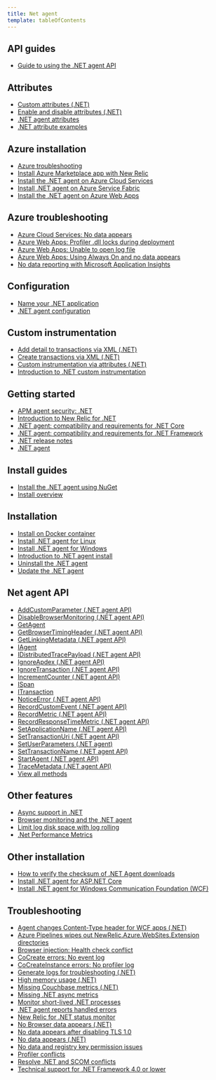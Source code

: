 ```yaml
---
title: Net agent
template: tableOfContents
---
```


## API guides

* [Guide to using the .NET agent API](/docs/agents/net-agent/api-guides/guide-using-net-agent-api)

## Attributes

* [Custom attributes (.NET)](/docs/agents/net-agent/attributes/custom-attributes-net)
* [Enable and disable attributes (.NET)](/docs/agents/net-agent/attributes/enable-disable-attributes-net)
* [.NET agent attributes](/docs/agents/net-agent/attributes/net-agent-attributes)
* [.NET attribute examples](/docs/agents/net-agent/attributes/net-attribute-examples)

## Azure installation

* [Azure troubleshooting](/docs/agents/net-agent/azure-installation/azure-troubleshooting)
* [Install Azure Marketplace app with New Relic](/docs/agents/net-agent/azure-installation/install-azure-marketplace-app-new-relic)
* [Install the .NET agent on Azure Cloud Services](/docs/agents/net-agent/azure-installation/install-net-agent-azure-cloud-services)
* [Install .NET agent on Azure Service Fabric](/docs/agents/net-agent/azure-installation/install-net-agent-azure-service-fabric)
* [Install the .NET agent on Azure Web Apps](/docs/agents/net-agent/azure-installation/install-net-agent-azure-web-apps)

## Azure troubleshooting

* [Azure Cloud Services: No data appears](/docs/agents/net-agent/azure-troubleshooting/azure-cloud-services-no-data-appears)
* [Azure Web Apps: Profiler .dll locks during deployment](/docs/agents/net-agent/azure-troubleshooting/azure-web-apps-profiler-dll-locks-during-deployment)
* [Azure Web Apps: Unable to open log file](/docs/agents/net-agent/azure-troubleshooting/azure-web-apps-unable-open-log-file)
* [Azure Web Apps: Using Always On and no data appears](/docs/agents/net-agent/azure-troubleshooting/azure-web-apps-using-always-no-data-appears)
* [No data reporting with Microsoft Application Insights](/docs/agents/net-agent/azure-troubleshooting/no-data-reporting-microsoft-application-insights)

## Configuration

* [Name your .NET application](/docs/agents/net-agent/configuration/name-your-net-application)
* [.NET agent configuration](/docs/agents/net-agent/configuration/net-agent-configuration)

## Custom instrumentation

* [Add detail to transactions via XML (.NET)](/docs/agents/net-agent/custom-instrumentation/add-detail-transactions-xml-net)
* [Create transactions via XML (.NET)](/docs/agents/net-agent/custom-instrumentation/create-transactions-xml-net)
* [Custom instrumentation via attributes (.NET)](/docs/agents/net-agent/custom-instrumentation/custom-instrumentation-attributes-net)
* [Introduction to .NET custom instrumentation](/docs/agents/net-agent/custom-instrumentation/introduction-net-custom-instrumentation)

## Getting started

* [APM agent security: .NET](/docs/agents/net-agent/getting-started/apm-agent-security-net)
* [Introduction to New Relic for .NET](/docs/agents/net-agent/getting-started/introduction-new-relic-net)
* [.NET agent: compatibility and requirements for .NET Core](/docs/agents/net-agent/getting-started/net-agent-compatibility-requirements-net-core)
* [.NET agent: compatibility and requirements for .NET Framework](/docs/agents/net-agent/getting-started/net-agent-compatibility-requirements-net-framework)
* [.NET release notes](/docs/agents/net-agent/getting-started/net-release-notes)
* [.NET agent](/docs/agents/net-agent)

## Install guides

* [Install the .NET agent using NuGet](/docs/agents/net-agent/install-guides/install-net-agent-using-nuget)
* [Install overview](/docs/agents/net-agent/install-guides/install-overview)

## Installation

* [Install on Docker container](/docs/agents/net-agent/installation/install-docker-container)
* [Install .NET agent for Linux](/docs/agents/net-agent/installation/install-net-agent-linux)
* [Install .NET agent for Windows](/docs/agents/net-agent/installation/install-net-agent-windows)
* [Introduction to .NET agent install](/docs/agents/net-agent/installation/introduction-net-agent-install)
* [Uninstall the .NET agent](/docs/agents/net-agent/installation/uninstall-net-agent)
* [Update the .NET agent](/docs/agents/net-agent/installation/update-net-agent)

## Net agent API

* [AddCustomParameter (.NET agent API)](/docs/agents/net-agent/net-agent-api/addcustomparameter-net-agent-api)
* [DisableBrowserMonitoring (.NET agent API)](/docs/agents/net-agent/net-agent-api/disablebrowsermonitoring-net-agent-api)
* [GetAgent](/docs/agents/net-agent/net-agent-api/getagent)
* [GetBrowserTimingHeader (.NET agent API)](/docs/agents/net-agent/net-agent-api/getbrowsertimingheader-net-agent-api)
* [GetLinkingMetadata (.NET agent API)](/docs/agents/net-agent/net-agent-api/getlinkingmetadata-net-agent-api)
* [IAgent](/docs/agents/net-agent/net-agent-api/iagent)
* [IDistributedTracePayload (.NET agent API)](/docs/agents/net-agent/net-agent-api/idistributedtracepayload-net-agent-api)
* [IgnoreApdex (.NET agent API)](/docs/agents/net-agent/net-agent-api/ignore-apdex)
* [IgnoreTransaction (.NET agent API)](/docs/agents/net-agent/net-agent-api/ignore-transaction)
* [IncrementCounter (.NET agent API)](/docs/agents/net-agent/net-agent-api/incrementcounter-net-agent-api)
* [ISpan](/docs/agents/net-agent/net-agent-api/ispan)
* [ITransaction](/docs/agents/net-agent/net-agent-api/itransaction)
* [NoticeError (.NET agent API)](/docs/agents/net-agent/net-agent-api/noticeerror-net-agent-api)
* [RecordCustomEvent (.NET agent API)](/docs/agents/net-agent/net-agent-api/recordcustomevent-net-agent-api)
* [RecordMetric (.NET agent API)](/docs/agents/net-agent/net-agent-api/recordmetric-net-agent-api)
* [RecordResponseTimeMetric (.NET agent API)](/docs/agents/net-agent/net-agent-api/recordresponsetimemetric-net-agent-api)
* [SetApplicationName (.NET agent API)](/docs/agents/net-agent/net-agent-api/set-application-name)
* [SetTransactionUri (.NET agent API)](/docs/agents/net-agent/net-agent-api/set-transaction-uri)
* [SetUserParameters (.NET agent)](/docs/agents/net-agent/net-agent-api/set-user-parameters)
* [SetTransactionName (.NET agent API)](/docs/agents/net-agent/net-agent-api/settransactionname-net-agent-api)
* [StartAgent (.NET agent API)](/docs/agents/net-agent/net-agent-api/start-agent)
* [TraceMetadata (.NET agent API)](/docs/agents/net-agent/net-agent-api/tracemetadata-net-agent-api-0)
* [View all methods](/docs/agents/net-agent/net-agent-api/view-all-methods)

## Other features

* [Async support in .NET](/docs/agents/net-agent/other-features/async-support-net)
* [Browser monitoring and the .NET agent](/docs/agents/net-agent/other-features/browser-monitoring-net-agent)
* [Limit log disk space with log rolling](/docs/agents/net-agent/other-features/limit-log-disk-space-log-rolling)
* [.Net Performance Metrics](/docs/agents/net-agent/other-features/net-performance-metrics)

## Other installation

* [How to verify the checksum of .NET Agent downloads](/docs/agents/net-agent/other-installation/how-verify-checksum-net-agent-downloads)
* [Install .NET agent for ASP.NET Core](/docs/agents/net-agent/other-installation/install-net-agent-aspnet-core)
* [Install .NET agent for Windows Communication Foundation (WCF)](/docs/agents/net-agent/other-installation/install-net-agent-windows-communication-foundation-wcf)

## Troubleshooting

* [Agent changes Content-Type header for WCF apps (.NET)](/docs/agents/net-agent/troubleshooting/agent-changes-content-type-header-wcf-apps-net)
* [Azure Pipelines wipes out NewRelic.Azure.WebSites.Extension directories](/docs/agents/net-agent/troubleshooting/azure-pipelines-wipes-out-newrelicazurewebsitesextension-directories)
* [Browser injection: Health check conflict](/docs/agents/net-agent/troubleshooting/browser-injection-health-check-conflict)
* [CoCreate errors: No event log](/docs/agents/net-agent/troubleshooting/cocreate-errors-no-event-log)
* [CoCreateInstance errors: No profiler log](/docs/agents/net-agent/troubleshooting/cocreateinstance-errors-no-profiler-log)
* [Generate logs for troubleshooting (.NET)](/docs/agents/net-agent/troubleshooting/generate-logs-troubleshooting-net)
* [High memory usage (.NET)](/docs/agents/net-agent/troubleshooting/high-memory-usage-net)
* [Missing Couchbase metrics (.NET)](/docs/agents/net-agent/troubleshooting/missing-couchbase-metrics-net)
* [Missing .NET async metrics](/docs/agents/net-agent/troubleshooting/missing-net-async-metrics)
* [Monitor short-lived .NET processes](/docs/agents/net-agent/troubleshooting/monitor-short-lived-net-processes)
* [.NET agent reports handled errors](/docs/agents/net-agent/troubleshooting/net-agent-reports-handled-errors)
* [New Relic for .NET status monitor](/docs/agents/net-agent/troubleshooting/new-relic-net-status-monitor)
* [No Browser data appears (.NET)](/docs/agents/net-agent/troubleshooting/no-browser-data-appears-net)
* [No data appears after disabling TLS 1.0](/docs/agents/net-agent/troubleshooting/no-data-appears-after-disabling-tls-10)
* [No data appears (.NET)](/docs/agents/net-agent/troubleshooting/no-data-appears-net)
* [No data and registry key permission issues](/docs/agents/net-agent/troubleshooting/no-data-registry-key-permission-issues)
* [Profiler conflicts](/docs/agents/net-agent/troubleshooting/profiler-conflicts)
* [Resolve .NET and SCOM conflicts](/docs/agents/net-agent/troubleshooting/resolve-net-scom-conflicts)
* [Technical support for .NET Framework 4.0 or lower](/docs/agents/net-agent/troubleshooting/technical-support-net-framework-40-or-lower)

